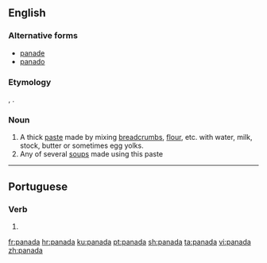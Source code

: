==English==

===Alternative forms===
* [[panade]]
* [[panado]]

===Etymology===
{{etyl|es|en}} {{term|pan|lang=es||bread}}, {{etyl|it|en}} {{term|panata|lang=it||panada}}.

===Noun===
{{en-noun}}

# A thick [[paste]] made by mixing [[breadcrumb]]s, [[flour]], etc. with water, milk, stock, butter or sometimes egg yolks.
# Any of several [[soup]]s made using this paste

----

==Portuguese==

===Verb===
{{pt-verb-form}}

# {{pt-verb-form-of|panar}}

[[fr:panada]]
[[hr:panada]]
[[ku:panada]]
[[pt:panada]]
[[sh:panada]]
[[ta:panada]]
[[vi:panada]]
[[zh:panada]]